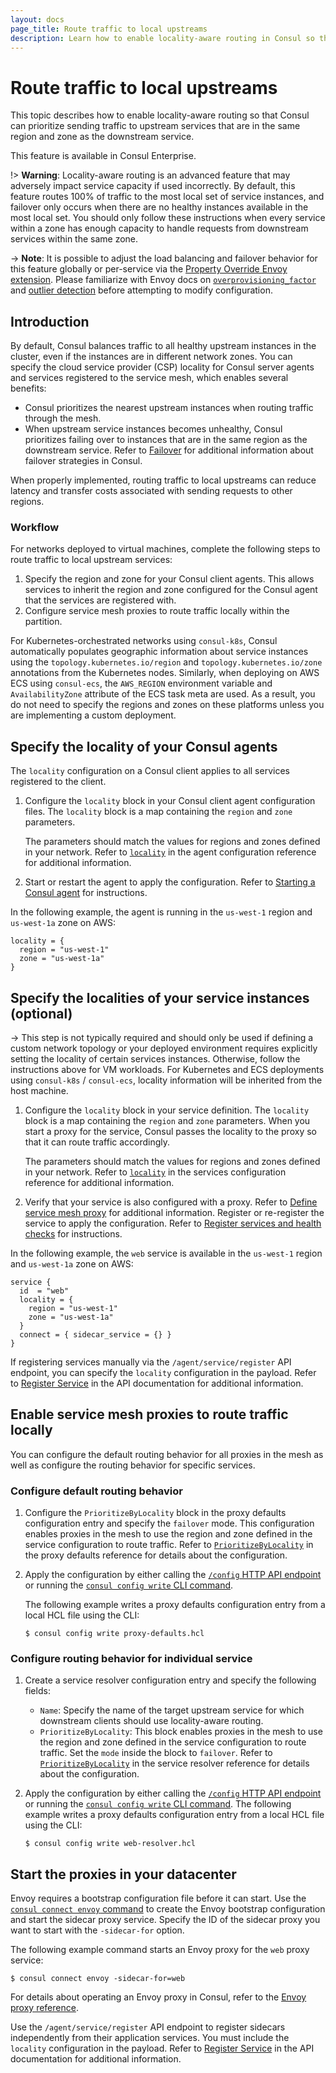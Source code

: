 ```yaml
---
layout: docs
page_title: Route traffic to local upstreams
description: Learn how to enable locality-aware routing in Consul so that proxies can send traffic to upstreams in the same region and zone as the downstream service. Routing traffic based on locality can reduce latency and cost.
---
```


# Route traffic to local upstreams

This topic describes how to enable locality-aware routing so that Consul can prioritize sending traffic to upstream services that are in the same region and zone as the downstream service.

<EnterpriseAlert> This feature is available in Consul Enterprise. </EnterpriseAlert>

!> **Warning**: Locality-aware routing is an advanced feature that may adversely impact service capacity if used incorrectly. By default, this feature routes 100% of traffic to the most local set of service instances, and failover only occurs when there are no healthy instances available in the most local set. You should only follow these instructions when every service within a zone has enough capacity to handle requests from downstream services within the same zone.

-> **Note**: It is possible to adjust the load balancing and failover behavior for this feature globally or per-service via the [Property Override Envoy extension](/consul/docs/connect/proxies/envoy-extensions/usage/property-override). Please familiarize with Envoy docs on [`overprovisioning_factor`](https://www.envoyproxy.io/docs/envoy/latest/api-v3/config/endpoint/v3/endpoint.proto#config-endpoint-v3-clusterloadassignment) and [outlier detection](https://www.envoyproxy.io/docs/envoy/latest/api-v3/config/cluster/v3/outlier_detection.proto#config-cluster-v3-outlierdetection) before attempting to modify configuration.

## Introduction

By default, Consul balances traffic to all healthy upstream instances in the cluster, even if the instances are in different network zones. You can specify the cloud service provider (CSP) locality for Consul server agents and services registered to the service mesh, which enables several benefits:

- Consul prioritizes the nearest upstream instances when routing traffic through the mesh.
- When upstream service instances becomes unhealthy, Consul prioritizes failing over to instances that are in the same region as the downstream service. Refer to [Failover](/consul/docs/connect/traffic-management/failover) for additional information about failover strategies in Consul.

When properly implemented, routing traffic to local upstreams can reduce latency and transfer costs associated with sending requests to other regions. 

### Workflow

For networks deployed to virtual machines, complete the following steps to route traffic to local upstream services:

1. Specify the region and zone for your Consul client agents. This allows services to inherit the region and zone configured for the Consul agent that the services are registered with.
1. Configure service mesh proxies to route traffic locally within the partition.

For Kubernetes-orchestrated networks using `consul-k8s`, Consul automatically populates geographic information about service instances using the `topology.kubernetes.io/region` and `topology.kubernetes.io/zone` annotations from the Kubernetes nodes. Similarly, when deploying on AWS ECS using `consul-ecs`, the `AWS_REGION` environment variable and `AvailabilityZone` attribute of the ECS task meta are used. As a result, you do not need to specify the regions and zones on these platforms unless you are implementing a custom deployment.

## Specify the locality of your Consul agents

The `locality` configuration on a Consul client applies to all services registered to the client.

1. Configure the `locality` block in your Consul client agent configuration files. The `locality` block is a map containing the `region` and `zone` parameters. 

   The parameters should match the values for regions and zones defined in your network. Refer to [`locality`](/consul/docs/agent/config/config-files#locality) in the agent configuration reference for additional information.

1. Start or restart the agent to apply the configuration. Refer to [Starting a Consul agent](/consul/docs/agent#starting-the-consul-agent) for instructions.

In the following example, the agent is running in the `us-west-1` region and `us-west-1a` zone on AWS:

```hcl
locality = {
  region = "us-west-1"
  zone = "us-west-1a"
}
```

## Specify the localities of your service instances (optional)

-> This step is not typically required and should only be used if defining a custom network topology or your deployed environment requires explicitly setting the locality of certain services instances. Otherwise, follow the instructions above for VM workloads. For Kubernetes and ECS deployments using `consul-k8s` / `consul-ecs`, locality information will be inherited from the host machine.

1. Configure the `locality` block in your service definition. The `locality` block is a map containing the `region` and `zone` parameters. When you start a proxy for the service, Consul passes the locality to the proxy so that it can route traffic accordingly.

   The parameters should match the values for regions and zones defined in your network. Refer to [`locality`](/consul/docs/services/configuration/services-configuration-reference#locality) in the services configuration reference for additional information.

1. Verify that your service is also configured with a proxy. Refer to [Define service mesh proxy](/consul/docs/connect/proxies/deploy-sidecar-services#define-service-mesh-proxy) for additional information.
Register or re-register the service to apply the configuration. Refer to [Register services and health checks](/consul/docs/services/usage/register-services-checks) for instructions.

In the following example, the `web` service is available in the `us-west-1` region and `us-west-1a` zone on AWS:

```hcl 
service {
  id  = "web"
  locality = {
    region = "us-west-1"
    zone = "us-west-1a"
  }
  connect = { sidecar_service = {} }
}
```

If registering services manually via the `/agent/service/register` API endpoint, you can specify the `locality` configuration in the payload. Refer to [Register Service](/consul/api-docs/agent/service#register-service) in the API documentation for additional information.

## Enable service mesh proxies to route traffic locally

You can configure the default routing behavior for all proxies in the mesh as well as configure the routing behavior for specific services.

### Configure default routing behavior

1. Configure the `PrioritizeByLocality` block in the proxy defaults configuration entry and specify the `failover` mode. This configuration enables proxies in the mesh to use the region and zone defined in the service configuration to route traffic. Refer to [`PrioritizeByLocality`](/consul/docs/connect/config-entries/proxy-defaults#prioritizebylocality) in the proxy defaults reference for details about the configuration.
1. Apply the configuration by either calling the [`/config` HTTP API endpoint](/consul/api-docs/config) or running the [`consul config write` CLI command](/consul/commands/config/write). 

   The following example writes a proxy defaults configuration entry from a local HCL file using the CLI:

   ```shell-session
   $ consul config write proxy-defaults.hcl
   ```

### Configure routing behavior for individual service

1. Create a service resolver configuration entry and specify the following fields:
   - `Name`: Specify the name of the target upstream service for which downstream clients should use locality-aware routing.
   - `PrioritizeByLocality`: This block enables proxies in the mesh to use the region and zone defined in the service configuration to route traffic. Set the `mode` inside the block to `failover`. Refer to [`PrioritizeByLocality`](/consul/docs/connect/config-entries/service-resolver#prioritizebylocality) in the service resolver reference for details about the configuration.
1. Apply the configuration by either calling the [`/config` HTTP API endpoint](/consul/api-docs/config) or running the [`consul config write` CLI command](/consul/commands/config/write). 
   The following example writes a proxy defaults configuration entry from a local HCL file using the CLI:

   ```shell-session
   $ consul config write web-resolver.hcl
   ```

## Start the proxies in your datacenter

Envoy requires a bootstrap configuration file before it can start. Use the [`consul connect envoy` command](/consul/commands/connect/envoy) to create the Envoy bootstrap configuration and start the sidecar proxy service. Specify the ID of the sidecar proxy you want to start with the `-sidecar-for` option.  

The following example command starts an Envoy proxy for the `web` proxy service:

```shell-session
$ consul connect envoy -sidecar-for=web
```

For details about operating an Envoy proxy in Consul, refer to the [Envoy proxy reference](/consul/docs/connect/proxies/envoy). 

Use the `/agent/service/register` API endpoint to register sidecars independently from their application services. You must include the `locality` configuration in the payload. Refer to [Register Service](/consul/api-docs/agent/service#register-service) in the API documentation for additional information.
